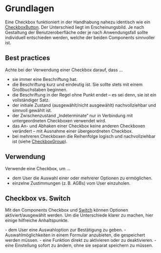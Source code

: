 # Grundlagen

Eine Checkbox funktioniert in der Handhabung nahezu identisch wie ein
[CheckboxButton](/03-components/form-controls/checkbox-button/overview). Der Unterschied
liegt im Erscheinungsbild. Je nach Gestaltung der Benutzeroberfläche oder je
nach Anwendungsfall sollte individuell entschieden werden, welche der beiden
Components sinnvoller ist.

## Best practices

Achte bei der Verwendung einer Checkbox darauf, dass ...

- sie immer eine Beschriftung hat.
- die Beschriftung kurz und eindeutig ist. Sie sollte stets mit einem
  Großbuchstaben beginnen.
- die Beschriftung in der Regel ohne Punkt endet – es sei denn, sie ist ein
  vollständiger Satz.
- der initiale Zustand (ausgewählt/nicht ausgewählt) nachvollziehbar und
  sinnvoll gewählt ist.
- der Zwischenzustand „Indeterminate“ nur in Verbindung mit untergeordneten
  Checkboxen verwendet wird.
- das An- und Abhaken einer Checkbox keine anderen Checkboxen verändert – mit
  Ausnahme einer übergeordneten Checkbox.
- bei mehreren Checkboxen die Reihenfolge logisch und nachvollziehbar ist (siehe
  [CheckboxGroup](/03-components/form-controls/checkbox-group/overview)).

## Verwendung

Verwende eine Checkbox, um ...

- dem User die Auswahl einer oder mehrerer Optionen zu ermöglichen.
- einzelne Zustimmungen (z. B. AGBs) vom User einzuholen.

## Checkbox vs. Switch

Mit den Components Checkbox und [Switch](/03-components/form-controls/switch/overview)
können Optionen aktiviert/ausgewählt werden. Um die Unterschiede klarer zu
machen, hier einige hilfreiche Anhaltspunkte.

<DoAndDont>
  <Plain heading="Verwende eine Checkbox, um z. B. ...">
    - dem User eine Auswahloption zur Bestätigung zu geben.
    - Auswahlmöglichkeiten in einem Formular anzubieten, die gespeichert werden müssen.

  </Plain>

  <Plain heading="Verwende einen Switch, um z. B. ...">
    - eine Funktion direkt zu aktivieren oder zu deaktivieren.
    - eine Einstellung sofort zu ändern, ohne sie separat speichern zu müssen.

  </Plain>
</DoAndDont>

